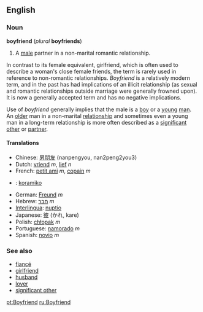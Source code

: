 == English ==
=== Noun ===
'''boyfriend''' (''plural'' '''boyfriends''')

#A [[male]] partner in a non-marital romantic relationship.

In contrast to its female equivalent, girlfriend, which is often used to describe a woman's close female friends, the term is rarely used in reference to non-romantic relationships. ''Boyfriend'' is a relatively modern term, and in the past has had implications of an illicit relationship (as sexual and romantic relationships outside marriage were generally frowned upon). It is now a generally accepted term and has no negative implications. 

Use of ''boyfriend'' generally implies that the male is a [[boy]] or a [[young]] [[man]].  An [[old]]er man in a non-marital [[relationship]] and sometimes even a young man in a long-term relationship is more often described as a [[significant other]] or [[partner]].

==== Translations ====
*Chinese: [[男朋友]] (nanpengyou, nan2peng2you3)
*Dutch: [[vriend]] ''m'', [[lief]] ''n''
*French: [[petit ami]] ''m'', [[copain]] ''m''
*{{eo}} : [[koramiko]]
*German: [[Freund]] ''m''
*Hebrew: [[חבר]] ''m''
*[[Interlingua]]: [[nuptio]]
*Japanese: [[彼]] (かれ, kare)<!--The following is not relevant here - it belongs on the Japanese page: (Note: kare can also mean [[he]]) -->
*Polish: [[chłopak]] ''m''
*Portuguese: [[namorado]] ''m''
*Spanish: [[novio]] ''m''

===See also===
*[[fiancé]]
*[[girlfriend]]
*[[husband]]
*[[lover]]
*[[significant other]]

[[pt:Boyfriend]]
[[ru:Boyfriend]]